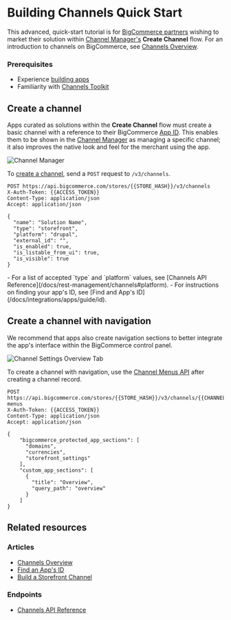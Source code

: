 # Building Channels Quick Start

This advanced, quick-start tutorial is for [BigCommerce partners](https://www.bigcommerce.com/partners/) wishing to market their solution within [Channel Manager's](/docs/integrations/channels#resources) **Create Channel** flow. For an introduction to channels on BigCommerce, see [Channels Overview](/docs/integrations/channels).


### Prerequisites


- Experience [building apps](/docs/integrations/apps)
- Familiarity with [Channels Toolkit](/docs/integrations/channels)

## Create a channel

Apps curated as solutions within the **Create Channel** flow must create a basic channel with a reference to their BigCommerce [App ID](/docs/integrations/apps/guide/id). This enables them to be shown in the [Channel Manager](/docs/integrations/channels) as managing a specific channel; it also improves the native look and feel for the merchant using the app.

![Channel Manager](https://storage.googleapis.com/bigcommerce-production-dev-center/images/channels-channel-manager.png "Channel Manager")

To [create a channel](/docs/rest-management/channels#create-a-channel), send a `POST` request to `/v3/channels`.

```http filename="Example request: Create a channel" showLineNumbers copy
POST https://api.bigcommerce.com/stores/{{STORE_HASH}}/v3/channels
X-Auth-Token: {{ACCESS_TOKEN}}
Content-Type: application/json
Accept: application/json

{
  "name": "Solution Name",
  "type": "storefront",
  "platform": "drupal",
  "external_id": "",
  "is_enabled": true,
  "is_listable_from_ui": true,
  "is_visible": true
}
```

<Callout type="info">
  - For a list of accepted `type` and `platform` values, see [Channels API Reference](/docs/rest-management/channels#platform).
  - For instructions on finding your app's ID, see [Find and App's ID](/docs/integrations/apps/guide/id).
</Callout>

## Create a channel with navigation

We recommend that apps also create navigation sections to better integrate the app's interface within the BigCommerce control panel.

![Channel Settings Overview Tab](https://storage.googleapis.com/bigcommerce-production-dev-center/images/channels/channels-channel-overview.png "Channel Settings Overview Tab")

To create a channel with navigation, use the [Channel Menus API](/docs/rest-management/channels/channel-menus#create-channel-menus) after creating a channel record.

```http filename="Example request: Create channel menus" showLineNumbers copy
POST https://api.bigcommerce.com/stores/{{STORE_HASH}}/v3/channels/{{CHANNEL_ID}}/channel-menus
X-Auth-Token: {{ACCESS_TOKEN}}
Content-Type: application/json
Accept: application/json

{
    "bigcommerce_protected_app_sections": [
      "domains",
      "currencies",
      "storefront_settings"
    ],
    "custom_app_sections": [
      {
        "title": "Overview",
        "query_path": "overview"
      }
    ]  
}
```

## Related resources

### Articles

- [Channels Overview](/docs/integrations/channels)
- [Find an App's ID](/docs/integrations/apps/guide/id)
- [Build a Storefront Channel](/docs/integrations/channels/guide/storefronts)

### Endpoints

- [Channels API Reference](/docs/rest-management/channels)
